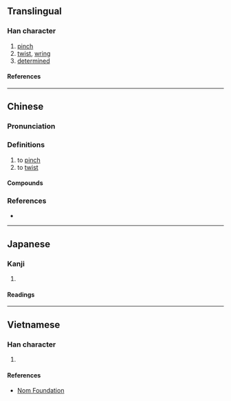 {{also|拧}}
{{character info}}
==Translingual==

===Han character===
{{Han char|rn=64|rad=手|as=14|sn=17|four=53021|canj=QJPN|ids=⿰扌寧}}

# [[pinch]]
# [[twist]], [[wring]]
# [[determined]]

====References====
{{Han ref|kx=0460.300|dkj=12883|dj=0810.050|hdz=31977.040|uh=64F0}}

----

==Chinese==
{{zh-forms|s=拧}}

===Pronunciation===
{{zh-pron
|m=níng,nǐng,nìng
|c=ling2,ning1,ning4,ning6,ling6
|mn=ml:lêng/tw:liàm
|mn_note=lêng - vernacular (俗)
|cat=v
}}
{{zh-attn-split}}

===Definitions===
{{zh-hanzi}}

# to [[pinch]]
# to [[twist]]
#: {{zh-x|鑰匙|to '''turn''' a key}}

====Compounds====
{{zh-der|弄擰了|擰嘴|擰了|擰種|擰成一股|擰脖子|擰乾|擰眉瞪眼|擰性|擰開|鬧擰了}}

===References===
* {{R:yue:mfccd}}

{{zh-cat|Intermediate}}

----

==Japanese==

===Kanji===
{{ja-kanji|grade=|rs=手14}}

# {{rfdef|ja|sort=手14}}

====Readings====
{{ja-readings
|on=どう, にょう
|kun=みだれる
}}

----

==Vietnamese==

===Han character===
{{vi-readings|rs=手14|reading=ninh}}

# {{rfdef|vi|sort=手14}}

====References====
* [http://nomfoundation.org/common/nom_details.php?codepoint=64f0 Nom Foundation]